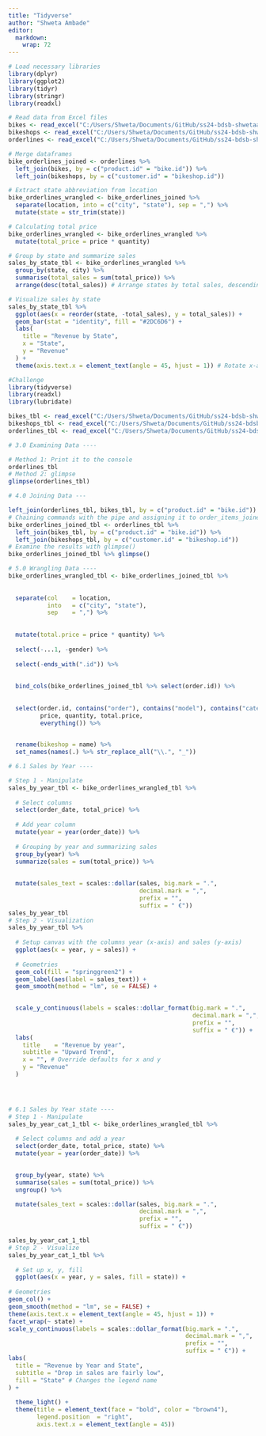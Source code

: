 ```yaml
---
title: "Tidyverse"
author: "Shweta Ambade"
editor: 
  markdown: 
    wrap: 72
---
```

```r
# Load necessary libraries
library(dplyr)
library(ggplot2)
library(tidyr)
library(stringr)
library(readxl)

# Read data from Excel files
bikes <- read_excel("C:/Users/Shweta/Documents/GitHub/ss24-bdsb-shwetaambade/datascience/ds_data/ds_data/01_bike_sales/01_raw_data/bikes.xlsx")
bikeshops <- read_excel("C:/Users/Shweta/Documents/GitHub/ss24-bdsb-shwetaambade/datascience/ds_data/ds_data/01_bike_sales/01_raw_data/bikeshops.xlsx")
orderlines <- read_excel("C:/Users/Shweta/Documents/GitHub/ss24-bdsb-shwetaambade/datascience/ds_data/ds_data/01_bike_sales/01_raw_data/orderlines.xlsx")

# Merge dataframes 
bike_orderlines_joined <- orderlines %>%
  left_join(bikes, by = c("product.id" = "bike.id")) %>%
  left_join(bikeshops, by = c("customer.id" = "bikeshop.id"))

# Extract state abbreviation from location
bike_orderlines_wrangled <- bike_orderlines_joined %>%
  separate(location, into = c("city", "state"), sep = ",") %>%
  mutate(state = str_trim(state))

# Calculating total price
bike_orderlines_wrangled <- bike_orderlines_wrangled %>%
  mutate(total_price = price * quantity)

# Group by state and summarize sales
sales_by_state_tbl <- bike_orderlines_wrangled %>%
  group_by(state, city) %>%
  summarise(total_sales = sum(total_price)) %>%
  arrange(desc(total_sales)) # Arrange states by total sales, descending order

# Visualize sales by state
sales_by_state_tbl %>%
  ggplot(aes(x = reorder(state, -total_sales), y = total_sales)) +
  geom_bar(stat = "identity", fill = "#2DC6D6") +
  labs(
    title = "Revenue by State",
    x = "State",
    y = "Revenue"
  ) +
  theme(axis.text.x = element_text(angle = 45, hjust = 1)) # Rotate x-axis labels


```

```r
#Challenge
library(tidyverse)
library(readxl)
library(lubridate)

bikes_tbl <- read_excel("C:/Users/Shweta/Documents/GitHub/ss24-bdsb-shwetaambade/datascience/ds_data/ds_data/01_bike_sales/01_raw_data/bikes.xlsx")
bikeshops_tbl <- read_excel("C:/Users/Shweta/Documents/GitHub/ss24-bdsb-shwetaambade/datascience/ds_data/ds_data/01_bike_sales/01_raw_data/bikeshops.xlsx")
orderlines_tbl <- read_excel("C:/Users/Shweta/Documents/GitHub/ss24-bdsb-shwetaambade/datascience/ds_data/ds_data/01_bike_sales/01_raw_data/orderlines.xlsx")

# 3.0 Examining Data ----

# Method 1: Print it to the console
orderlines_tbl
# Method 2: glimpse
glimpse(orderlines_tbl)

# 4.0 Joining Data ---

left_join(orderlines_tbl, bikes_tbl, by = c("product.id" = "bike.id"))
# Chaining commands with the pipe and assigning it to order_items_joined_tbl
bike_orderlines_joined_tbl <- orderlines_tbl %>%
  left_join(bikes_tbl, by = c("product.id" = "bike.id")) %>%
  left_join(bikeshops_tbl, by = c("customer.id" = "bikeshop.id"))
# Examine the results with glimpse()
bike_orderlines_joined_tbl %>% glimpse()

# 5.0 Wrangling Data ----
bike_orderlines_wrangled_tbl <- bike_orderlines_joined_tbl %>%
  
  
  separate(col    = location,
           into   = c("city", "state"),
           sep    = ",") %>%
  
  
  mutate(total.price = price * quantity) %>%
 
  select(-...1, -gender) %>%
 
  select(-ends_with(".id")) %>%
  
 
  bind_cols(bike_orderlines_joined_tbl %>% select(order.id)) %>% 
  
  
  select(order.id, contains("order"), contains("model"), contains("category"),
         price, quantity, total.price,
         everything()) %>%
  

  rename(bikeshop = name) %>%
  set_names(names(.) %>% str_replace_all("\\.", "_"))

# 6.1 Sales by Year ----

# Step 1 - Manipulate
sales_by_year_tbl <- bike_orderlines_wrangled_tbl %>%
  
  # Select columns
  select(order_date, total_price) %>%
  
  # Add year column
  mutate(year = year(order_date)) %>%
  
  # Grouping by year and summarizing sales
  group_by(year) %>% 
  summarize(sales = sum(total_price)) %>%
  
  
  mutate(sales_text = scales::dollar(sales, big.mark = ".", 
                                     decimal.mark = ",", 
                                     prefix = "", 
                                     suffix = " €"))
sales_by_year_tbl
# Step 2 - Visualization
sales_by_year_tbl %>%
  
  # Setup canvas with the columns year (x-axis) and sales (y-axis)
  ggplot(aes(x = year, y = sales)) +
  
  # Geometries
  geom_col(fill = "springgreen2") + 
  geom_label(aes(label = sales_text)) + 
  geom_smooth(method = "lm", se = FALSE) + 
  

  scale_y_continuous(labels = scales::dollar_format(big.mark = ".", 
                                                    decimal.mark = ",", 
                                                    prefix = "", 
                                                    suffix = " €")) +
  labs(
    title    = "Revenue by year",
    subtitle = "Upward Trend",
    x = "", # Override defaults for x and y
    y = "Revenue"
  )




# 6.1 Sales by Year state ----
# Step 1 - Manipulate
sales_by_year_cat_1_tbl <- bike_orderlines_wrangled_tbl %>%
  
  # Select columns and add a year
  select(order_date, total_price, state) %>%
  mutate(year = year(order_date)) %>%
  

  group_by(year, state) %>%
  summarise(sales = sum(total_price)) %>%
  ungroup() %>%

  mutate(sales_text = scales::dollar(sales, big.mark = ".", 
                                     decimal.mark = ",", 
                                     prefix = "", 
                                     suffix = " €"))

sales_by_year_cat_1_tbl 
# Step 2 - Visualize
sales_by_year_cat_1_tbl %>%
  
  # Set up x, y, fill
  ggplot(aes(x = year, y = sales, fill = state)) +
  
# Geometries
geom_col() + 
geom_smooth(method = "lm", se = FALSE) +
theme(axis.text.x = element_text(angle = 45, hjust = 1)) +
facet_wrap(~ state) +
scale_y_continuous(labels = scales::dollar_format(big.mark = ".", 
                                                  decimal.mark = ",", 
                                                  prefix = "", 
                                                  suffix = " €")) +
labs(
  title = "Revenue by Year and State",
  subtitle = "Drop in sales are fairly low",
  fill = "State" # Changes the legend name
) +
  
  theme_light() +
  theme(title = element_text(face = "bold", color = "brown4"),
        legend.position  = "right",
        axis.text.x = element_text(angle = 45))

```
